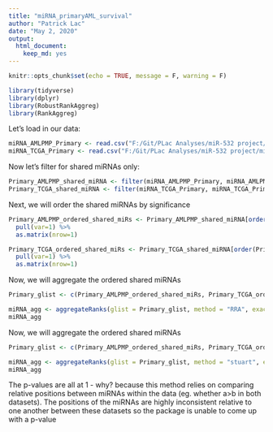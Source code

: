```yaml
---
title: "miRNA_primaryAML_survival"
author: "Patrick Lac"
date: "May 2, 2020"
output: 
  html_document: 
    keep_md: yes
---
```


```r
knitr::opts_chunk$set(echo = TRUE, message = F, warning = F)
```

```r
library(tidyverse)
library(dplyr)
library(RobustRankAggreg)
library(RankAggreg)
```

Let's load in our data:

``` r
miRNA_AMLPMP_Primary <- read.csv("F:/Git/PLac Analyses/miR-532 project/miR-532/Xp11.23/Data/Table7_significant_miRNAs_by_Cox_in_primary_PMP.csv")
miRNA_TCGA_Primary <- read.csv("F:/Git/PLac Analyses/miR-532 project/miR-532/Xp11.23/Data/Table1_significant_miRNAs_by_Cox_in_TCGA.csv")
```

Now let's filter for shared miRNAs only:
``` r
Primary_AMLPMP_shared_miRNA <- filter(miRNA_AMLPMP_Primary, miRNA_AMLPMP_Primary$ï..miRNA %in% miRNA_TCGA_Primary$ï..miRNA)
Primary_TCGA_shared_miRNA <- filter(miRNA_TCGA_Primary, miRNA_TCGA_Primary$ï..miRNA %in% miRNA_AMLPMP_Primary$ï..miRNA)
```

Next, we will order the shared miRNAs by significance
``` r
Primary_AMLPMP_ordered_shared_miRs <- Primary_AMLPMP_shared_miRNA[order(Primary_AMLPMP_shared_miRNA$p_value_wald_test),] %>%
  pull(var=1) %>%
  as.matrix(nrow=1)

Primary_TCGA_ordered_shared_miRs <- Primary_TCGA_shared_miRNA[order(Primary_TCGA_shared_miRNA$p_value_wald_test),] %>%
  pull(var=1) %>%
  as.matrix(nrow=1)
```

Now, we will aggregate the ordered shared miRNAs 
``` r
Primary_glist <- c(Primary_AMLPMP_ordered_shared_miRs, Primary_TCGA_ordered_shared_miRs)

miRNA_agg <- aggregateRanks(glist = Primary_glist, method = "RRA", exact = T)
miRNA_agg
```

Now, we will aggregate the ordered shared miRNAs 
``` r
Primary_glist <- c(Primary_AMLPMP_ordered_shared_miRs, Primary_TCGA_ordered_shared_miRs)

miRNA_agg <- aggregateRanks(glist = Primary_glist, method = "stuart", exact = T)
miRNA_agg
```

The p-values are all at 1 - why? because this method relies on comparing relative positions between miRNAs within the data (eg. whether a>b in both datasets). The positions of the miRNAs are highly inconsistent relative to one another between these datasets so the package is unable to come up with a p-value


